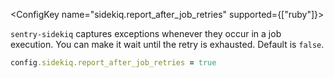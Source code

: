 <ConfigKey name="sidekiq.report_after_job_retries" supported={["ruby"]}>

`sentry-sidekiq` captures exceptions whenever they occur in a job execution. You can make it wait until the retry is exhausted. Default is `false`.

```ruby
config.sidekiq.report_after_job_retries = true
```

</ConfigKey>

